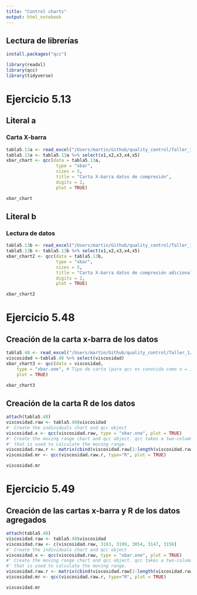 ```yaml
---
title: "Control charts"
output: html_notebook
---
```


## Lectura de librerías
```r
install.packages("qcc")
```

```r
library(readxl)
library(qcc)
library(tidyverse)
```


# Ejercicio 5.13

## Literal a

### Carta X-barra
```r
tabla5.13a <- read_excel("/Users/martin/Github/quality_control/Taller_1/dptTACC_230218.xlsx", sheet = "d5.13f1")
tabla5.13a <- tabla5.13a %>% select(x1,x2,x3,x4,x5)
xbar_chart <- qcc(data = tabla5.13a,
                   type = "xbar",
                   sizes = 5,
                   title = "Carta X-barra datos de compresión", 
                   digits = 2, 
                   plot = TRUE)
```

```r
xbar_chart
```

## Literal b

### Lectura de datos
```r
tabla5.13b <- read_excel("/Users/martin/Github/quality_control/Taller_1/dptTACC_230218.xlsx", sheet = "d5.13f2")
tabla5.13b <- tabla5.13b %>% select(x1,x2,x3,x4,x5)
xbar_chart2 <- qcc(data = tabla5.13b,
                   type = "xbar",
                   sizes = 5,
                   title = "Carta X-barra datos de compresión adicionales", 
                   digits = 2, 
                   plot = TRUE)
```

```r
xbar_chart2
```

# Ejercicio 5.48

## Creación de la carta x-barra de los datos

```r
tabla5.48 <- read_excel("/Users/martin/Github/quality_control/Taller_1/dptTACC_230218.xlsx", sheet = "d5.48")
viscosidad <-tabla5.48 %>% select(viscosidad)
xbar_chart3 <- qcc(data = viscosidad, 
    type = "xbar.one", # Tipo de carta (para qcc es conocida como n = 1)
    plot = TRUE) 
```

```r
xbar_chart3
```

## Creación de la carta R de los datos

```r
attach(tabla5.48)
viscosidad.raw <- tabla5.48$viscosidad
#' Create the individuals chart and qcc object
viscosidad.x <- qcc(viscosidad.raw, type = "xbar.one", plot = TRUE)
#' Create the moving range chart and qcc object. qcc takes a two-column matrix
#' that is used to calculate the moving range.
viscosidad.raw.r <- matrix(cbind(viscosidad.raw[1:length(viscosidad.raw)-1], viscosidad.raw[2:length(viscosidad.raw)]), ncol=2)
viscosidad.mr <- qcc(viscosidad.raw.r, type="R", plot = TRUE)
```


```r
viscosidad.mr
```

# Ejercicio 5.49

## Creación de las cartas x-barra y R de los datos agregados

```r
attach(tabla5.48)
viscosidad.raw <- tabla5.48$viscosidad
viscosidad.raw <- c(viscosidad.raw, 3163, 3199, 3054, 3147, 3156)
#' Create the individuals chart and qcc object
viscosidad.x <- qcc(viscosidad.raw, type = "xbar.one", plot = TRUE)
#' Create the moving range chart and qcc object. qcc takes a two-column matrix
#' that is used to calculate the moving range.
viscosidad.raw.r <- matrix(cbind(viscosidad.raw[1:length(viscosidad.raw)-1], viscosidad.raw[2:length(viscosidad.raw)]), ncol=2)
viscosidad.mr <- qcc(viscosidad.raw.r, type="R", plot = TRUE)
```


```r
viscosidad.mr
```